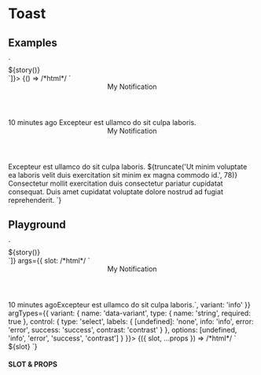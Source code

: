 
# Toast

<Meta title="Components/Toast" />

## Examples

<Canvas withToolbar={true}>
  <Story
    name="Examples"
    decorators={[story => `<div class="flex items-center justify-center flex-wrap gap-4">${story()}</div>`]}>
    {() => /*html*/ `
      <ui-toast data-fixed>
        <header slot="header">My Notification</header>
        <span slot="meta">10 minutes ago</span>
        Excepteur est ullamco do sit culpa laboris.
      </ui-toast>
      <ui-toast data-variant="contrast" data-fixed>
        <header slot="header">My Notification</header>
        Excepteur est ullamco do sit culpa laboris.
      </ui-toast>
      <ui-toast data-variant="info" data-fixed>
        ${truncate('Ut minim voluptate ea laboris velit duis exercitation sit minim ex magna commodo id.', 78)}
      </ui-toast>
      <ui-toast data-variant="success" data-fixed>
        Consectetur mollit exercitation duis consectetur pariatur cupidatat consequat.
      </ui-toast>
      <ui-toast data-variant="error" data-fixed>
        Duis amet cupidatat voluptate dolore nostrud ad fugiat reprehenderit.
      </ui-toast>`}
  </Story>
</Canvas>

## Playground

<Canvas withToolbar={true}>
  <Story
    name="Playground"
    decorators={[story => `<div class="flex items-center justify-center w-full p-10">${story()}</div>`]}
    args={{
      slot: /*html*/ `<header slot="header">My Notification</header><span slot="meta">10 minutes ago</span>Excepteur est ullamco do sit culpa laboris.`,
      variant: 'info'
    }}
    argTypes={{
      variant: {
        name: 'data-variant',
        type: { name: 'string', required: true },
        control: {
          type: 'select',
          labels: {
            [undefined]: 'none',
            info: 'info',
            error: 'error',
            success: 'success',
            contrast: 'contrast'
          }
        },
        options: [undefined, 'info', 'error', 'success', 'contrast']
      }
    }}>
    {({ slot, ...props }) => /*html*/ `
    <ui-toast
      ${props.variant ? `data-variant="${props.variant}"` : ''}
      data-fixed>
      ${slot}
    </ui-toast>
  `}
  </Story>
</Canvas>

#### SLOT & PROPS

<ArgsTable story="Playground" />
